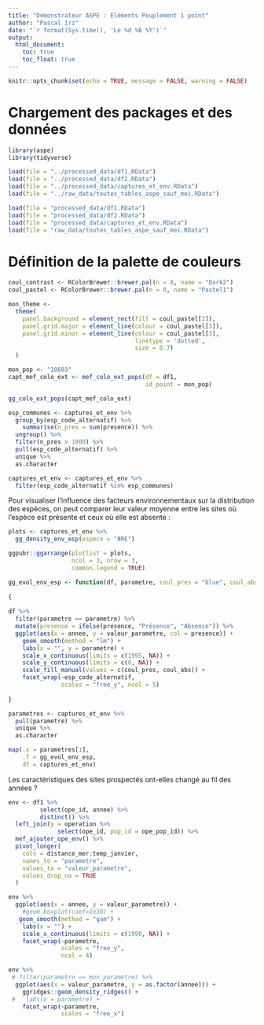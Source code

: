 ```yaml
---
title: "Démonstrateur ASPE : Eléments Peuplement 1 point"
author: "Pascal Irz"
date: "`r format(Sys.time(), 'Le %d %B %Y')`"
output:
  html_document:
    toc: true
    toc_float: true
---
```

  
```r
knitr::opts_chunk$set(echo = TRUE, message = FALSE, warning = FALSE)
```

# Chargement des packages et des données

```r
library(aspe)
library(tidyverse)
```


```r
load(file = "../processed_data/df1.RData")
load(file = "../processed_data/df2.RData")
load(file = "../processed_data/captures_et_env.RData")
load(file = "../raw_data/toutes_tables_aspe_sauf_mei.RData")
```

```r
load(file = "processed_data/df1.RData")
load(file = "processed_data/df2.RData")
load(file = "processed_data/captures_et_env.RData")
load(file = "raw_data/toutes_tables_aspe_sauf_mei.RData")
```


# Définition de la palette de couleurs

```r
coul_contrast <- RColorBrewer::brewer.pal(n = 8, name = "Dark2")
coul_pastel <- RColorBrewer::brewer.pal(n = 8, name = "Pastel1")

mon_theme <-
  theme(
    panel.background = element_rect(fill = coul_pastel[2]),
    panel.grid.major = element_line(colour = coul_pastel[3]),
    panel.grid.minor = element_line(colour = coul_pastel[3],
                                    linetype = 'dotted',
                                    size = 0.7)
  )
```

```r
mon_pop <- "10603"
capt_mef_colo_ext <- mef_colo_ext_pops(df = df1,
                                       id_point = mon_pop)
```



```r
gg_colo_ext_pops(capt_mef_colo_ext)
```


```r
esp_communes <- captures_et_env %>%
  group_by(esp_code_alternatif) %>% 
    summarise(n_pres = sum(presence)) %>% 
  ungroup() %>% 
  filter(n_pres > 1000) %>% 
  pull(esp_code_alternatif) %>% 
  unique %>% 
  as.character

captures_et_env <- captures_et_env %>% 
  filter(esp_code_alternatif %in% esp_communes)
```

Pour visualiser l'influence des facteurs environnementaux sur la distribution des espèces, on peut comparer leur valeur moyenne entre les sites où l'espèce est présente et ceux où elle est absente :

```r
plots <- captures_et_env %>%
  gg_density_env_esp(espece = "BRE")

ggpubr::ggarrange(plotlist = plots,
                  ncol = 3, nrow = 3,
                  common.legend = TRUE)
```




```r


gg_evol_env_esp <- function(df, parametre, coul_pres = "blue", coul_abs = "red")
  
{
  
df %>% 
  filter(parametre == parametre) %>% 
  mutate(presence = ifelse(presence, "Présence", "Absence")) %>% 
  ggplot(aes(x = annee, y = valeur_parametre, col = presence)) +
    geom_smooth(method = "lm") +
    labs(x = "", y = parametre) +
    scale_x_continuous(limits = c(1995, NA)) +
    scale_y_continuous(limits = c(0, NA)) +
    scale_fill_manual(values = c(coul_pres, coul_abs)) +
    facet_wrap(~esp_code_alternatif,
               scales = "free_y", ncol = 5)
  
}

parametres <- captures_et_env %>% 
  pull(parametre) %>% 
  unique %>% 
  as.character

map(.x = parametres[1],
    .f = gg_evol_env_esp,
    df = captures_et_env)

```

Les caractéristiques des sites prospectés ont-elles changé au fil des années ?

```r
env <- df1 %>%
         select(ope_id, annee) %>%
         distinct() %>%
  left_join(y = operation %>%
              select(ope_id, pop_id = ope_pop_id)) %>% 
  mef_ajouter_ope_env() %>% 
  pivot_longer(
    cols = distance_mer:temp_janvier,
    names_to = "parametre",
    values_to = "valeur_parametre",
    values_drop_na = TRUE
  )

env %>% 
  ggplot(aes(x = annee, y = valeur_parametre)) +
    #geom_boxplot(coef=1e30) +
   geom_smooth(method = "gam") +
    labs(x = "") +
    scale_x_continuous(limits = c(1990, NA)) +
    facet_wrap(~parametre,
               scales = "free_y",
               ncol = 4)
```


```r
env %>% 
 # filter(parametre == mon_parametre) %>% 
  ggplot(aes(x = valeur_parametre, y = as.factor(annee))) +
    ggridges::geom_density_ridges() +
 #   labs(x = parametre) +
    facet_wrap(~parametre,
               scales = "free_x")
```



